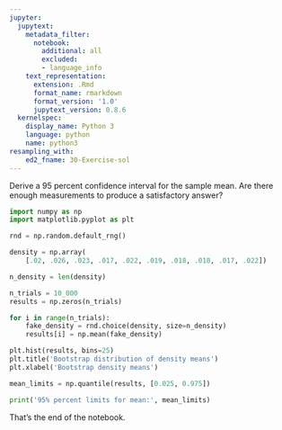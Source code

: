 ```yaml
---
jupyter:
  jupytext:
    metadata_filter:
      notebook:
        additional: all
        excluded:
        - language_info
    text_representation:
      extension: .Rmd
      format_name: rmarkdown
      format_version: '1.0'
      jupytext_version: 0.8.6
  kernelspec:
    display_name: Python 3
    language: python
    name: python3
resampling_with:
    ed2_fname: 30-Exercise-sol
---
```


Derive a 95 percent confidence interval for the sample mean. Are there
enough measurements to produce a satisfactory answer?

```python
import numpy as np
import matplotlib.pyplot as plt

rnd = np.random.default_rng()

density = np.array(
    [.02, .026, .023, .017, .022, .019, .018, .018, .017, .022])

n_density = len(density)

n_trials = 10_000
results = np.zeros(n_trials)

for i in range(n_trials):
    fake_density = rnd.choice(density, size=n_density)
    results[i] = np.mean(fake_density)

plt.hist(results, bins=25)
plt.title('Bootstrap distribution of density means')
plt.xlabel('Bootstrap density means')

mean_limits = np.quantile(results, [0.025, 0.975])

print('95% percent limits for mean:', mean_limits)
```

That's the end of the notebook.
